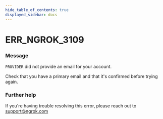 ```yaml
---
hide_table_of_contents: true
displayed_sidebar: docs
---
```



# ERR_NGROK_3109

### Message
`PROVIDER` did not provide an email for your account.

Check that you have a primary email and that it's confirmed before trying again.

<ErrorDetails error='err_ngrok_3109' />


### Further help
If you're having trouble resolving this error, please reach out to [support@ngrok.com](mailto:support@ngrok.com?subject=Help%20with%20ERR_NGROK_3109)


